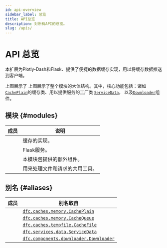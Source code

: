 ```yaml
---
id: api-overview
sidebar_label: 总览
title: API总览
description: 对所有API的总览。
slug: /apis/
---
```




# API 总览

<APITopBar type="package" source="." />

本扩展为Plotly-Dash和Flask、提供了便捷的数据缓存实现，用以将缓存数据推送到客户端。

<div className="mb-default">
  <ThemedImage
    alt="Overview of Dash File Cache"
    sources={{
      light: useBaseUrl("/img/overview-light.svg"),
      dark: useBaseUrl("/img/overview-dark.svg"),
    }}
  />
</div>

上图展示了
上图展示了整个模块的大体结构。其中，核心功能包括：诸如
[`CachePlain`](./apis/caches/memory/CachePlain.mdx)的缓存类、用以提供服务的工厂类
[`ServiceData`](./apis/services/data/ServiceData.mdx)，
以及[`Downloader`](./apis/components/downloader/Downloader.mdx)组件。

## 模块 {#modules}

|                                             成员                                              | <center>说明</center>          |
| :-------------------------------------------------------------------------------------------: | :----------------------------- |
|     [<IconObjType type="package" hasText={true} text="caches"/>](./apis/caches/index.mdx)     | 缓存的实现。                   |
|   [<IconObjType type="package" hasText={true} text="services"/>](./apis/services/index.mdx)   | Flask服务。                   |
| [<IconObjType type="package" hasText={true} text="components"/>](./apis/components/index.mdx) | 本模块包提供的额外组件。       |
|  [<IconObjType type="module" hasText={true} text="utilities"/>](./apis/utilities/index.mdx)   | 用来处理文件和请求的共用工具。 |

## 别名 {#aliases}

|                             成员                              | <center>别名取自</center>                                                             |
| :-----------------------------------------------------------: | :------------------------------------------------------------------------------------ |
| <IconObjType type="class" hasText={true} text="CachePlain"/>  | [`dfc.caches.memory.CachePlain`](./apis/caches/memory/CachePlain.mdx)                 |
| <IconObjType type="class" hasText={true} text="CacheQueue"/>  | [`dfc.caches.memory.CacheQueue`](./apis/caches/memory/CacheQueue.mdx)                 |
|  <IconObjType type="class" hasText={true} text="CacheFile"/>  | [`dfc.caches.tempfile.CacheFile`](./apis/caches/tempfile/CacheFile.mdx)               |
| <IconObjType type="class" hasText={true} text="ServiceData"/> | [`dfc.services.data.ServiceData`](./apis/services/data/ServiceData.mdx)               |
| <IconObjType type="class" hasText={true} text="Downloader"/>  | [`dfc.components.downloader.Downloader`](./apis/components/downloader/Downloader.mdx) |
